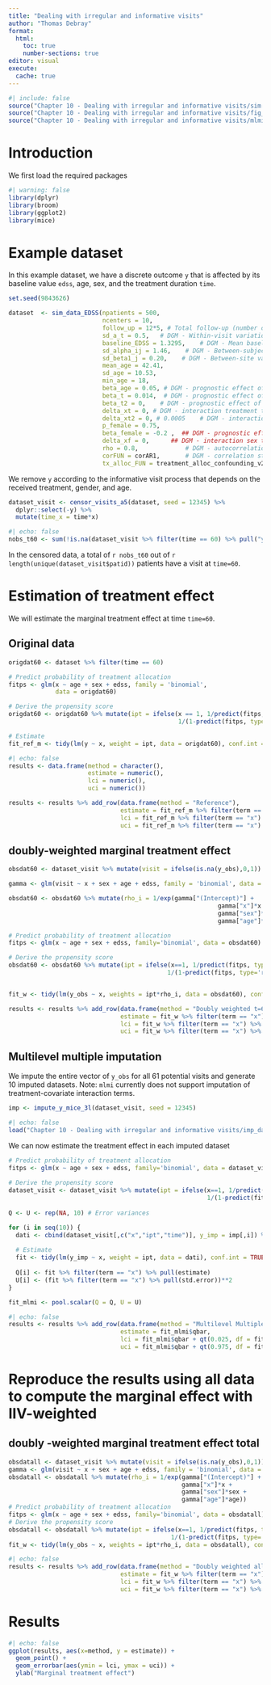 ```yaml
---
title: "Dealing with irregular and informative visits"
author: "Thomas Debray"
format:
  html:
    toc: true
    number-sections: true
editor: visual
execute:
  cache: true
---
```



```r
#| include: false
source("Chapter 10 - Dealing with irregular and informative visits/sim.r")
source("Chapter 10 - Dealing with irregular and informative visits/fig_functions.r")
source("Chapter 10 - Dealing with irregular and informative visits/mlmi.r")
```

# Introduction

We first load the required packages

```r
#| warning: false
library(dplyr)
library(broom)
library(ggplot2)
library(mice)
```

# Example dataset

In this example dataset, we have a discrete outcome `y` that is affected by its baseline value `edss`, age, sex, and the treatment duration `time`.

```r
set.seed(9843626)

dataset  <- sim_data_EDSS(npatients = 500,
                          ncenters = 10,
                          follow_up = 12*5, # Total follow-up (number of months)
                          sd_a_t = 0.5,   # DGM - Within-visit variation in EDSS scores
                          baseline_EDSS = 1.3295,    # DGM - Mean baseline EDDS score
                          sd_alpha_ij = 1.46,    # DGM - Between-subject variation in baseline EDSS
                          sd_beta1_j = 0.20,    # DGM - Between-site variation in baseline EDSS
                          mean_age = 42.41,
                          sd_age = 10.53,
                          min_age = 18,
                          beta_age = 0.05, # DGM - prognostic effect of age
                          beta_t = 0.014,  # DGM - prognostic effect of time
                          beta_t2 = 0,    # DGM - prognostic effect of time squared
                          delta_xt = 0, # DGM - interaction treatment time
                          delta_xt2 = 0, # 0.0005    # DGM - interaction treatment time2
                          p_female = 0.75, 
                          beta_female = -0.2 ,  ## DGM - prognostic effect of male sex
                          delta_xf = 0,      ## DGM - interaction sex treatment       
                          rho = 0.8,             # DGM - autocorrelation of between alpha_tij
                          corFUN = corAR1,       # DGM - correlation structure of the latent EDSS scores
                          tx_alloc_FUN = treatment_alloc_confounding_v2 ) ## or treatment_alloc_randomized
```

We remove `y` according to the informative visit process that depends on the received treatment, gender, and age.

```r
dataset_visit <- censor_visits_a5(dataset, seed = 12345) %>% 
  dplyr::select(-y) %>%
  mutate(time_x = time*x)
```

```r
#| echo: false
nobs_t60 <- sum(!is.na(dataset_visit %>% filter(time == 60) %>% pull("y_obs")))
```

In the censored data, a total of `r nobs_t60` out of `r length(unique(dataset_visit$patid))` patients have a visit at `time=60`.

# Estimation of treatment effect

We will estimate the marginal treatment effect at time `time=60`.

## Original data

```r
origdat60 <- dataset %>% filter(time == 60)

# Predict probability of treatment allocation
fitps <- glm(x ~ age + sex + edss, family = 'binomial', 
             data = origdat60)

# Derive the propensity score
origdat60 <- origdat60 %>% mutate(ipt = ifelse(x == 1, 1/predict(fitps, type = 'response'),
                                               1/(1-predict(fitps, type = 'response'))))

# Estimate 
fit_ref_m <- tidy(lm(y ~ x, weight = ipt, data = origdat60), conf.int = TRUE) 
```

```r
#| echo: false
results <- data.frame(method = character(),
                      estimate = numeric(),
                      lci = numeric(),
                      uci = numeric())

results <- results %>% add_row(data.frame(method = "Reference"),
                               estimate = fit_ref_m %>% filter(term == "x") %>% pull(estimate),
                               lci = fit_ref_m %>% filter(term == "x") %>% pull(conf.low),
                               uci = fit_ref_m %>% filter(term == "x") %>% pull(conf.high))

```

## doubly-weighted marginal treatment effect

```r
obsdat60 <- dataset_visit %>% mutate(visit = ifelse(is.na(y_obs),0,1)) %>% filter(time == 60)

gamma <- glm(visit ~ x + sex + age + edss, family = 'binomial', data = obsdat60)$coef   

obsdat60 <- obsdat60 %>% mutate(rho_i = 1/exp(gamma["(Intercept)"] +
                                                          gamma["x"]*x +
                                                          gamma["sex"]*sex +
                                                          gamma["age"]*age))

# Predict probability of treatment allocation
fitps <- glm(x ~ age + sex + edss, family='binomial', data = obsdat60)

# Derive the propensity score
obsdat60 <- obsdat60 %>% mutate(ipt = ifelse(x==1, 1/predict(fitps, type='response'),
                                            1/(1-predict(fitps, type='response'))))


fit_w <- tidy(lm(y_obs ~ x, weights = ipt*rho_i, data = obsdat60), conf.int = TRUE)
```

```r
results <- results %>% add_row(data.frame(method = "Doubly weighted t=60"),
                               estimate = fit_w %>% filter(term == "x") %>% pull(estimate),
                               lci = fit_w %>% filter(term == "x") %>% pull(conf.low),
                               uci = fit_w %>% filter(term == "x") %>% pull(conf.high))
```

## Multilevel multiple imputation

We impute the entire vector of `y_obs` for all 61 potential visits and generate 10 imputed datasets. Note: `mlmi` currently does not support imputation of treatment-covariate interaction terms.

```r
imp <- impute_y_mice_3l(dataset_visit, seed = 12345)
```

```r
#| echo: false
load("Chapter 10 - Dealing with irregular and informative visits/imp_data.rda")
```

We can now estimate the treatment effect in each imputed dataset

```r
# Predict probability of treatment allocation
fitps <- glm(x ~ age + sex + edss, family='binomial', data = dataset_visit)
  
# Derive the propensity score
dataset_visit <- dataset_visit %>% mutate(ipt = ifelse(x==1, 1/predict(fitps, type='response'),
                                                       1/(1-predict(fitps, type='response'))))
  
Q <- U <- rep(NA, 10) # Error variances

for (i in seq(10)) {
  dati <- cbind(dataset_visit[,c("x","ipt","time")], y_imp = imp[,i]) %>% filter(time == 60)
  
  # Estimate 
  fit <- tidy(lm(y_imp ~ x, weight = ipt, data = dati), conf.int = TRUE) 
  
  Q[i] <- fit %>% filter(term == "x") %>% pull(estimate)
  U[i] <- (fit %>% filter(term == "x") %>% pull(std.error))**2
}

fit_mlmi <- pool.scalar(Q = Q, U = U)
```

```r
#| echo: false
results <- results %>% add_row(data.frame(method = "Multilevel Multiple Imputation t=60"),
                               estimate = fit_mlmi$qbar,
                               lci = fit_mlmi$qbar + qt(0.025, df = fit_mlmi$df)*sqrt(fit_mlmi$t),
                               uci = fit_mlmi$qbar + qt(0.975, df = fit_mlmi$df)*sqrt(fit_mlmi$t))
```

# Reproduce the results using all data to compute the marginal effect with IIV-weighted

## doubly -weighted marginal treatment effect total

```r
obsdatall <- dataset_visit %>% mutate(visit = ifelse(is.na(y_obs),0,1))  
gamma <- glm(visit ~ x + sex + age + edss, family = 'binomial', data = obsdatall)$coef   
obsdatall <- obsdatall %>% mutate(rho_i = 1/exp(gamma["(Intercept)"] +
                                                gamma["x"]*x +
                                                gamma["sex"]*sex +
                                                gamma["age"]*age))
# Predict probability of treatment allocation
fitps <- glm(x ~ age + sex + edss, family='binomial', data = obsdatall)
# Derive the propensity score
obsdatall <- obsdatall %>% mutate(ipt = ifelse(x==1, 1/predict(fitps, type='response'),
                                             1/(1-predict(fitps, type='response'))))
fit_w <- tidy(lm(y_obs ~ x, weights = ipt*rho_i, data = obsdatall), conf.int = TRUE)
```

```r
#| echo: false
results <- results %>% add_row(data.frame(method = "Doubly weighted all times combined"),
                               estimate = fit_w %>% filter(term == "x") %>% pull(estimate),
                               lci = fit_w %>% filter(term == "x") %>% pull(conf.low),
                               uci = fit_w %>% filter(term == "x") %>% pull(conf.high))
```

# Results

```r
#| echo: false
ggplot(results, aes(x=method, y = estimate)) +
  geom_point() + 
  geom_errorbar(aes(ymin = lci, ymax = uci)) +
  ylab("Marginal treatment effect")
```
